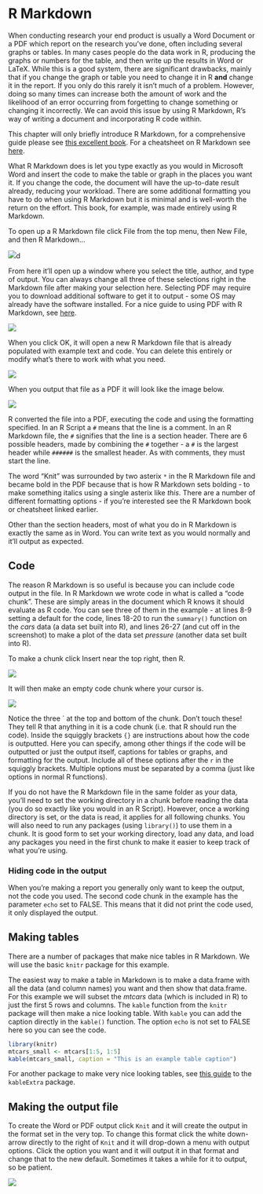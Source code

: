 # R Markdown

When conducting research your end product is usually a Word Document or a PDF which report on the research you've done, often including several graphs or tables. In many cases people do the data work in R, producing the graphs or numbers for the table, and then write up the results in Word or LaTeX. While this is a good system, there are significant drawbacks, mainly that if you change the graph or table you need to change it in R **and** change it in the report. If you only do this rarely it isn't much of a problem. However, doing so many times can increase both the amount of work and the likelihood of an error occurring from forgetting to change something or changing it incorrectly. We can avoid this issue by using R Markdown, R's way of writing a document and incorporating R code within. 

This chapter will only briefly introduce R Markdown, for a comprehensive guide please see [this excellent book](https://bookdown.org/yihui/rmarkdown/). For a cheatsheet on R Markdown see [here](https://www.rstudio.com/wp-content/uploads/2015/02/rmarkdown-cheatsheet.pdf).

What R Markdown does is let you type exactly as you would in Microsoft Word and insert the code to make the table or graph in the places you want it. If you change the code, the document will have the up-to-date result already, reducing your workload. There are some additional formatting you have to do when using R Markdown but it is minimal and is well-worth the return on the effort. This book, for example, was made entirely using R Markdown. 

To open up a R Markdown file click File from the top menu, then New File, and then R Markdown...

![](images/markdown1.png)d

From here it'll open up a window where you select the title, author, and type of output. You can always change all three of these selections right in the Markdown file after making your selection here. Selecting PDF may require you to download additional software to get it to output - some OS may already have the software installed. For a nice guide to using PDF with R Markdown, see  [here](https://medium.com/@sorenlind/create-pdf-.reports-using-r-r-markdown-latex-and-knitr-on-windows-10-952b0c48bfa9). 

![](images/markdown2.png)

When you click OK, it will open a new R Markdown file that is already populated with example text and code. You can delete this entirely or modify what's there to work with what you need.

![](images/markdown6.png)

When you output that file as a PDF it will look like the image below.

![](images/markdown_output_example.PNG)

R converted the file into a PDF, executing the code and using the formatting specified. In an R Script a `#` means that the line is a comment. In an R Markdown file, the `#` signifies that the line is a section header. There are 6 possible headers, made by combining the `#` together - a `#` is the largest header while `######` is the smallest header. As with comments, they must start the line. 

The word "Knit" was surrounded by two asterix `*` in the R Markdown file and became bold in the PDF because that is how R Markdown sets bolding - to make something italics using a single asterix like *this*. There are a number of different formatting options - if you're interested see the R Markdown book or cheatsheet linked earlier. 

Other than the section headers, most of what you do in R Markdown is exactly the same as in Word. You can write text as you would normally and it'll output as expected. 

## Code

The reason R Markdown is so useful is because you can include code output in the file. In R Markdown we wrote code in what is called a "code chunk". These are simply areas in the document which R knows it should evaluate as R code. You can see three of them in the example - at lines 8-9 setting a default for the code, lines 18-20 to run the `summary()` function on the *cars* data (a data set built into R), and lines 26-27 (and cut off in the screenshot) to make a plot of the data set *pressure* (another data set built into R). 

To make a chunk click Insert near the top right, then R.

![](images/markdown3.PNG)

It will then make an empty code chunk where your cursor is. 

![](images/chunk_example.PNG)

Notice the three \` at the top and bottom of the chunk. Don't touch these! They tell R that anything in it is a code chunk (i.e. that R should run the code). Inside the squiggly brackets `{}` are instructions about how the code is outputted. Here you can specify, among other things if the code will be outputted or just the output itself, captions for tables or graphs, and formatting for the output. Include all of these options after the `r` in the squiggly brackets. Multiple options must be separated by a comma (just like options in normal R functions).  

If you do not have the R Markdown file in the same folder as your data, you'll need to set the working directory in a chunk before reading the data (you do so exactly like you would in an R Script). However, once a working directory is set, or the data is read, it applies for all following chunks. You will also need to run any packages (using `library()`) to use them in a chunk. It is good form to set your working directory, load any data, and load any packages you need in the first chunk to make it easier to keep track of what you're using. 

### Hiding code in the output

When you're making a report you generally only want to keep the output, not the code you used. The second code chunk in the example has the parameter `echo` set to FALSE. This means that it did not print the code used, it only displayed the output. 

## Making tables

There are a number of packages that make nice tables in R Markdown. We will use the basic `knitr` package for this example. 

The easiest way to make a table in Markdown is to make a data.frame with all the data (and column names) you want and then show that data.frame. For this example we will subset the *mtcars* data (which is included in R) to just the first 5 rows and columns. The `kable` function from the `knitr` package will then make a nice looking table. With `kable` you can add the caption directly in the `kable()` function. The option `echo` is not set to FALSE here so you can see the code.

```r
library(knitr)
mtcars_small <- mtcars[1:5, 1:5]
kable(mtcars_small, caption = "This is an example table caption")
```

For another package to make very nice looking tables, see [this guide](https://cran.r-project.org/web/packages/kableExtra/vignettes/awesome_table_in_html.html) to the `kableExtra` package.

## Making the output file

To create the Word or PDF output click `Knit` and it will create the output in the format set in the very top. To change this format click the white down-arrow directly to the right of `Knit` and it will drop-down a menu with output options. Click the option you want and it will output it in that format and change that to the new default. Sometimes it takes a while for it to output, so be patient.

![](images/markdown4.PNG)
